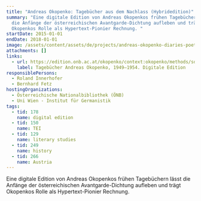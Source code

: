 ```yaml
---
title: "Andreas Okopenko: Tagebücher aus dem Nachlass (Hybridedition)"
summary: "Eine digitale Edition von Andreas Okopenkos frühen Tagebüchern lässt
  die Anfänge der österreichischen Avantgarde-Dichtung aufleben und trägt
  Okopenkos Rolle als Hypertext-Pionier Rechnung. "
startDate: 2015-01-01
endDate: 2018-01-01
image: /assets/content/assets/de/projects/andreas-okopenko-diaries-poets-estate-hybrid-edition/okopenko4_1big.5832076_neu.png
attachments: []
links:
  - url: https://edition.onb.ac.at/okopenko/context:okopenko/methods/sdef:Context/get
    label: Tagebücher Andreas Okopenko, 1949–1954. Digitale Edition
responsiblePersons:
  - Roland Innerhofer
  - Bernhard Fetz
hostingOrganizations:
  - Österreichische Nationalbibliothek (ÖNB)
  - Uni Wien - Institut für Germanistik
tags:
  - tid: 178
    name: digital edition
  - tid: 150
    name: TEI
  - tid: 129
    name: literary studies
  - tid: 249
    name: history
  - tid: 266
    name: Austria
---
```

Eine digitale Edition von Andreas Okopenkos frühen Tagebüchern lässt die Anfänge der österreichischen Avantgarde-Dichtung aufleben und trägt Okopenkos Rolle als Hypertext-Pionier Rechnung.
